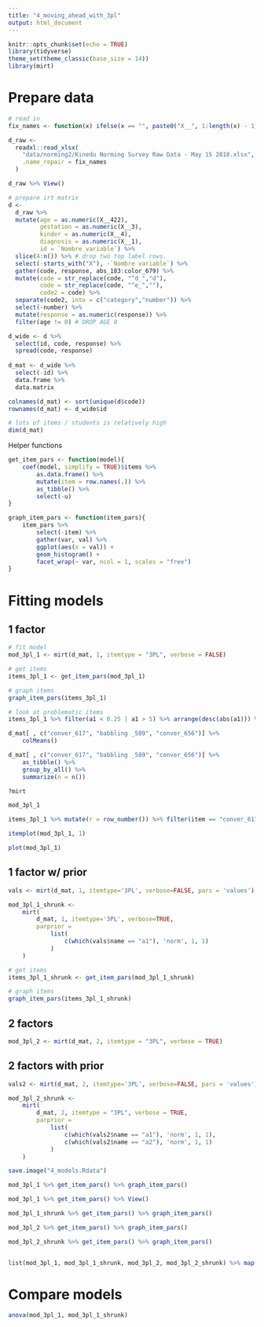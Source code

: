 ```yaml
---
title: "4_moving_ahead_with_3pl"
output: html_document
---
```


```r
knitr::opts_chunk$set(echo = TRUE)
library(tidyverse)
theme_set(theme_classic(base_size = 14))
library(mirt)
```

# Prepare data

```r
# read in
fix_names <- function(x) ifelse(x == "", paste0("X__", 1:length(x) - 1), x)

d_raw <- 
  readxl::read_xlsx(
    "data/norming2/Kinedu Norming Survey Raw Data - May 15 2018.xlsx", 
    .name_repair = fix_names
  )

d_raw %>% View()

# prepare irt matrix
d <- 
  d_raw %>%
  mutate(age = as.numeric(X__422), 
         gestation = as.numeric(X__3),
         kinder = as.numeric(X__4),
         diagnosis = as.numeric(X__1), 
         id = `Nombre variable`) %>%
  slice(4:n()) %>% # drop two top label rows. 
  select(-starts_with("X"), -`Nombre variable`) %>%
  gather(code, response, abs_183:color_679) %>%
  mutate(code = str_replace(code, "^d_","d"),
         code = str_replace(code, "^e_",""),
         code2 = code) %>%
  separate(code2, into = c("category","number")) %>%
  select(-number) %>%
  mutate(response = as.numeric(response)) %>% 
  filter(age != 0) # DROP AGE 0

d_wide <- d %>%
  select(id, code, response) %>%
  spread(code, response)
  
d_mat <- d_wide %>%
  select(-id) %>% 
  data.frame %>%
  data.matrix

colnames(d_mat) <- sort(unique(d$code))
rownames(d_mat) <- d_wide$id

# lots of items / students is relatively high
dim(d_mat)
```

Helper functions

```r
get_item_pars <- function(model){
    coef(model, simplify = TRUE)$items %>% 
        as.data.frame() %>% 
        mutate(item = row.names(.)) %>% 
        as_tibble() %>% 
        select(-u)
}

graph_item_pars <- function(item_pars){
    item_pars %>% 
        select(-item) %>% 
        gather(var, val) %>% 
        ggplot(aes(x = val)) +
        geom_histogram() +
        facet_wrap(~ var, ncol = 1, scales = "free")
}
```

# Fitting models

## 1 factor

```r
# fit model
mod_3pl_1 <- mirt(d_mat, 1, itemtype = "3PL", verbose = FALSE)

# get items
items_3pl_1 <- get_item_pars(mod_3pl_1)

# graph items
graph_item_pars(items_3pl_1)

# look at problematic items
items_3pl_1 %>% filter(a1 < 0.25 | a1 > 5) %>% arrange(desc(abs(a1))) %>% View()

d_mat[ , c("conver_617", "babbling _589", "conver_656")] %>% 
    colMeans()

d_mat[ , c("conver_617", "babbling _589", "conver_656")] %>%
    as_tibble() %>% 
    group_by_all() %>% 
    summarize(n = n())

?mirt

mod_3pl_1

items_3pl_1 %>% mutate(r = row_number()) %>% filter(item == "conver_617")

itemplot(mod_3pl_1, 1)

plot(mod_3pl_1)
```

## 1 factor w/ prior

```r
vals <- mirt(d_mat, 1, itemtype='3PL', verbose=FALSE, pars = 'values')

mod_3pl_1_shrunk <- 
    mirt(
        d_mat, 1, itemtype='3PL', verbose=TRUE, 
        parprior = 
            list(
                c(which(vals$name == "a1"), 'norm', 1, 1)
            )
    )

# get items
items_3pl_1_shrunk <- get_item_pars(mod_3pl_1_shrunk)

# graph items
graph_item_pars(items_3pl_1_shrunk)
```

## 2 factors

```r
mod_3pl_2 <- mirt(d_mat, 2, itemtype = "3PL", verbose = TRUE)
```

## 2 factors with prior

```r
vals2 <- mirt(d_mat, 2, itemtype='3PL', verbose=FALSE, pars = 'values')

mod_3pl_2_shrunk <- 
    mirt(
        d_mat, 2, itemtype = "3PL", verbose = TRUE,
        parprior = 
            list(
                c(which(vals2$name == "a1"), 'norm', 1, 1),
                c(which(vals2$name == "a2"), 'norm', 1, 1)
            )
    )

save.image("4_models.Rdata")
```

```r
mod_3pl_1 %>% get_item_pars() %>% graph_item_pars()

mod_3pl_1 %>% get_item_pars() %>% View()

mod_3pl_1_shrunk %>% get_item_pars() %>% graph_item_pars()

mod_3pl_2 %>% get_item_pars() %>% graph_item_pars()

mod_3pl_2_shrunk %>% get_item_pars() %>% graph_item_pars()


list(mod_3pl_1, mod_3pl_1_shrunk, mod_3pl_2, mod_3pl_2_shrunk) %>% map(logLik)
```



# Compare models


```r
anova(mod_3pl_1, mod_3pl_1_shrunk)
```



